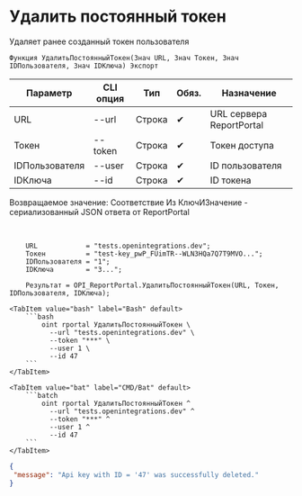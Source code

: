 ﻿---
sidebar_position: 3
description: Удалить постоянный токен и другие функции для работы с ReportPortal в Открытом пакете интеграций - бесплатной open-source библиотеке интеграций для 1С:Предприятие 8, OneScript и CLI
keywords: [1C, 1С, 1С:Предприятие, 1С:Предприятие 8.3, API, Интеграция, Сервисы, Обмен, OneScript, CLI, ReportPortal]
---


# Удалить постоянный токен
 Удаляет ранее созданный токен пользователя



`Функция УдалитьПостоянныйТокен(Знач URL, Знач Токен, Знач IDПользователя, Знач IDКлюча) Экспорт`

  | Параметр | CLI опция | Тип | Обяз. | Назначение |
  |-|-|-|-|-|
  | URL | --url | Строка | &#x2714; | URL сервера ReportPortal |
  | Токен | --token | Строка | &#x2714; | Токен доступа |
  | IDПользователя | --user | Строка | &#x2714; | ID пользователя |
  | IDКлюча | --id | Строка | &#x2714; | ID токена |

  
  Возвращаемое значение:   Соответствие Из КлючИЗначение - сериализованный JSON ответа от ReportPortal

<br/>




```bsl title="Пример использования для 1С:Предприятие/OneScript"
    URL            = "tests.openintegrations.dev";
    Токен          = "test-key_pwP_FUimTR--WLN3HQa7Q7T9MVO...";
    IDПользователя = "1";
    IDКлюча        = "3...";

    Результат = OPI_ReportPortal.УдалитьПостоянныйТокен(URL, Токен, IDПользователя, IDКлюча);
```
    

 <Tabs>
  
    <TabItem value="bash" label="Bash" default>
        ```bash
            oint rportal УдалитьПостоянныйТокен \
              --url "tests.openintegrations.dev" \
              --token "***" \
              --user 1 \
              --id 47
        ```
    </TabItem>
  
    <TabItem value="bat" label="CMD/Bat" default>
        ```batch
            oint rportal УдалитьПостоянныйТокен ^
              --url "tests.openintegrations.dev" ^
              --token "***" ^
              --user 1 ^
              --id 47
        ```
    </TabItem>
</Tabs>


```json title="Результат"
{
 "message": "Api key with ID = '47' was successfully deleted."
}
```
